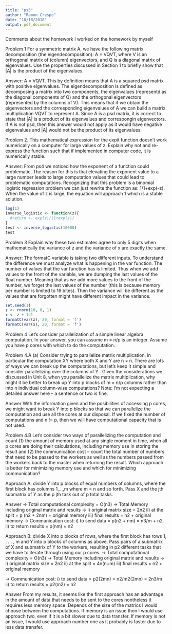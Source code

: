 ```yaml
---
title: "ps5"
author: "Ramon Crespo"
date: "10/18/2018"
output: pdf_document
---
```

Comments about the homework
I worked on the homework by myself

Problem 1
For a symmetric matrix A, we have the following matrix decomposition (the eigendecomposition): A = VQVT, where V is an orthogonal matrix of (column) eigenvectors, and Q is a diagonal matrix of eigenvalues. Use the properties discussed in Section 1 to briefly show that |A| is the product of the eigenvalues.

Answer:
A = VQVT. This by definition means that A is a squared psd matrix with positive eigenvalues. The eigendecomposition is defined as decomposing a matrix into two components, the eigenvalues (representd as the diagonal components of Q) and the orthogonal eigenvectors (represented by the columns of V). This means that if we obtain the eigenvectors and the corresponding eigenvalues of A we can build a matrix multiplication VQVT to represent A. Since A is a psd matrix, it is correct to state that |A| is a product of its eigenvalues and correspongin eigenvectors. If A is not psd, then this answer would not apply as it would have negative eigenvalues and |A| would not be the product of its eigenvalues.

Problem 2.
This mathematical expression for the expit function doesn’t work numerically on a computer for large values of z. Explain why not and re-express the function such that if implemented in computer code, it is numerically stable.


Answer:
From ps4 we noticed how the exponent of a function could problematic. The reason for this is that elevating the exponent value to a large number leads to large computation values that could lead to problematic computations. Recognizing that this problem is a binomial logistic regression problem we can just rewrite the function as:
1/1+exp(-z). When the value of z is large, the equation will approach 1 which is a stable solution.


```r
log(1)
inverse_logistic <- function(z){
  #return <- exp(z)/(1+exp(z))
}
test <- inverse_logistic(10000)
test
```
Problem 3
Explain why these two estimates agree to only 5 digits when mathematically the variance of z and the variance of x are exactly the same.

Answer:
The formatC variable is taking two different inputs. To understand the difference we must analyze what is happening in the var function. The number of values that the var function has is limited. Thus when we add values to the front of the variable, we are dumping the last values of the float number. Meaning that as we add more values to the front of the number, we forget the last values of the number (this is because memory per number is limited to 16 bites). Then the variance will be different as the values that are forgotten might have different impact in the variance.  

```r
set.seed(1)
z <- rnorm(10, 0, 1)
x <- z + 1e1
formatC(var(z), 20, format = 'f')
formatC(var(x), 20, format = 'f')

```
Problem 4
Let’s consider parallelization of a simple linear algebra computation. In your answer, you can assume m = n/p is an integer. Assume you have p cores with which to do the computation.

Problem 4.A
(a) Consider trying to parallelize matrix multiplication, in particular the computation XY where both X and Y are n × n. There are lots of ways we can break up the computations, but let’s keep it simple and consider parallelizing over the columns of Y . Given the considerations we discussed in Unit 8, when you parallelize the matrix multiplication, why might it be better to break up Y into p blocks of m = n/p columns rather than into n individual column-wise computations? Note: I’m not expecting a detailed answer here – a sentence or two is fine.

Answer
With the information given and the posibilities of accessing p cores, we might want to break Y into p blocks so that we can parallelize the computation and use all the cores at our disposal. If we fixed the number of computations and n != p, then we will have computational capacity that is not used.

Problem 4.B
Let’s consider two ways of parallelizing the computation and count (1) the amount of memory used at any single moment in time, when all p cores are doing their calculations, including memory use in storing the result and (2) the communication cost – count the total number of numbers that need to be passed to the workers as well as the numbers passed from the workers back to the master when returning the result. Which approach is better for minimizing memory use and which for minimizing communication?

Approach A: divide Y into p blocks of equal numbers of columns, where the first block has columns 1,...,m where m = n and so forth. Pass X and the jth submatrix of Y as the p jth task out of p total tasks.

Answer
-> Total computational complexity = O(n3)
-> Total Memory including original matrix and results -> 
                      i) original matrix size = 2n2
                      ii) at the split = p (n2 + 2nm) + original memory
                      iii) final results = n2 + original memory
-> Communication cost:
                      i) to send data = p(n2 + nm) = n3/m + n2
                      ii) to return results = p(nm) = n2
                      
          

Approach B: divide X into p blocks of rows, where the first block has rows 1, . . . , m and Y into p blocks of columns as above. Pass pairs of a submatrix of X and submatrix of Y to the workers, resulting in p2 different tasks that we have to iterate through using our p cores.
-> Total computational complexity = O(n3)
-> Total Memory including original matrix and results -> 
                      i) original matrix size = 2n2
                      ii) at the split = 4n(n+m)
                      iii) final results =  n2 + original memory
                                      
-> Communication cost:
                      i) to send data = p2(2mn) = n2/m2(2mn) = 2n3/m
                      ii) to return results = p2(m2) = n2
                      
Answer
From my results, it seems like the first approach has an advantage in the amount of data that needs to be sent to the cores nontheless it requires less memory space. Depends of the size of the matrics I would choose between the computations. If memory is an issue then I would use approach two, even if it is a bit slower due to data transfer. If memory is not an issue, I would use approach number one as it probably is faster due to less data transfer. 



